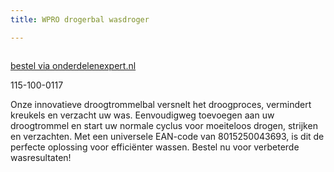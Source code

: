 ```yaml
---
title: WPRO drogerbal wasdroger

---
```



<Image src={imageProduct} width={imageProduct.width} alt="" />

[bestel via onderdelenexpert.nl](https://www.onderdelenexpert.nl/universele-wasverwachtende-bal-voor-wasdroger-484000008529)

115-100-0117

Onze innovatieve droogtrommelbal versnelt het droogproces, vermindert kreukels en verzacht uw was. Eenvoudigweg toevoegen aan uw droogtrommel en start uw normale cyclus voor moeiteloos drogen, strijken en verzachten. Met een universele EAN-code van 8015250043693, is dit de perfecte oplossing voor efficiënter wassen. Bestel nu voor verbeterde wasresultaten!
